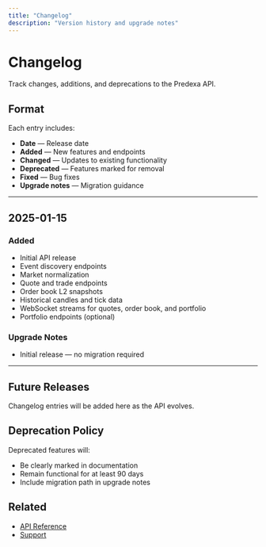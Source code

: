 ```yaml
---
title: "Changelog"
description: "Version history and upgrade notes"
---
```


# Changelog

Track changes, additions, and deprecations to the Predexa API.

## Format

Each entry includes:
- **Date** — Release date
- **Added** — New features and endpoints
- **Changed** — Updates to existing functionality
- **Deprecated** — Features marked for removal
- **Fixed** — Bug fixes
- **Upgrade notes** — Migration guidance

---

## 2025-01-15

### Added
- Initial API release
- Event discovery endpoints
- Market normalization
- Quote and trade endpoints
- Order book L2 snapshots
- Historical candles and tick data
- WebSocket streams for quotes, order book, and portfolio
- Portfolio endpoints (optional)

### Upgrade Notes
- Initial release — no migration required

---

## Future Releases

Changelog entries will be added here as the API evolves.

## Deprecation Policy

Deprecated features will:
- Be clearly marked in documentation
- Remain functional for at least 90 days
- Include migration path in upgrade notes

## Related

- [API Reference](/reference/events)
- [Support](/support/contact)
